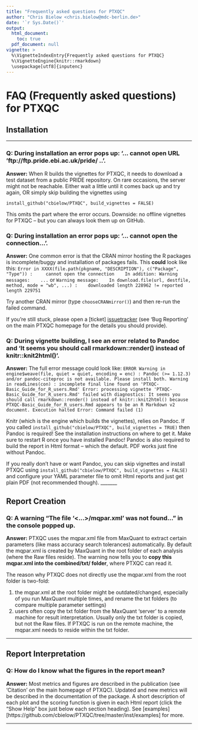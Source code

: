 ---
title: "Frequently asked questions for PTXQC"
author: "Chris Bielow <chris.bielow@mdc-berlin.de>"
date: '`r Sys.Date()`'
output:
  html_document:
    toc: true
  pdf_document: null
vignette: >
  %\VignetteIndexEntry{Frequently asked questions for PTXQC}
  %\VignetteEngine{knitr::rmarkdown}
  \usepackage[utf8]{inputenc}
---

# FAQ (Frequently asked questions) for PTXQC

## Installation
_______

### Q: During installation an error pops up: '... cannot open URL 'ftp://ftp.pride.ebi.ac.uk/pride/ ..'. ###

**Answer:** When R builds the vignettes for PTXQC, it needs to download a test dataset from a public PRIDE repository. On rare occasions, the server
might not be reachable. Either wait a little until it comes back up and try again, OR simply skip building the vignettes using

```install_github("cbielow/PTXQC", build_vignettes = FALSE)```

This omits the part where the error occurs. Downside: no offline
vignettes for PTXQC -- but you can always look them up on GitHub.

### Q: During installation an error pops up: '... cannot open the connection...'. ###

**Answer:** One common error is that the CRAN mirror hosting the R packages is incomplete/buggy and installation of packages fails.
   This **could** look like this:
   ```
   Error in XXXX(file.path(pkgname, "DESCRIPTION"), c("Package", "Type")) : 
   cannot open the connection
   In addition: Warning messages:
   ...
   ```
   or
   ```
   Warning message:
   In download.file(url, destfile, method, mode = "wb", ...) :
   downloaded length 228962 != reported length 229751
   ```
   
   Try another CRAN mirror (type `chooseCRANmirror()`) and then re-run the failed command.
  
   If you're still stuck, please open a [ticket] [issuetracker] (see 'Bug Reporting' on the main PTXQC homepage for the details you should provide).

### Q: During vignette building, I see an error related to Pandoc and 'It seems you should call rmarkdown::render() instead of knitr::knit2html()'.   

**Answer:** The full error message could look like:
```ERROR Warning in engine$weave(file, quiet = quiet, encoding = enc) : Pandoc (>= 1.12.3) and/or pandoc-citeproc is not available. Please install both. Warning in readLines(con) : incomplete final line found on 'PTXQC-Basic_Guide_for_R_users.Rmd' Error: processing vignette 'PTXQC-Basic_Guide_for_R_users.Rmd' failed with diagnostics: It seems you should call rmarkdown::render() instead of knitr::knit2html() because PTXQC-Basic_Guide_for_R_users.Rmd appears to be an R Markdown v2 document. Execution halted Error: Command failed (1)```

Knitr (which is the engine which builds the vignettes), relies on Pandoc. If you called `install_github("cbielow/PTXQC", build_vignettes = TRUE)` then Pandoc is required!
See the installation instructions on where to get it. Make sure to restart R once you have installed Pandoc!
Pandoc is also required to build the report in Html format -- which the default. PDF works just fine without Pandoc.

If you really don't have or want Pandoc, you can skip vignettes and install PTXQC using `install_github("cbielow/PTXQC", build_vignettes = FALSE)` and
configure your YAML parameter file to omit Html reports and just get plain PDF (not recommended though).
_______

## Report Creation

### Q: A warning **"The file '<...>/mqpar.xml' was not found..."** in the console popped up. ###

**Answer:** PTXQC uses the mqpar.xml file from MaxQuant to extract certain parameters (like mass accuracy search tolerances) automatically. By default the mqpar.xml is created by MaxQuant in the root folder of each analysis (where the Raw files reside). The warning now tells you to **copy this mqpar.xml into the combined/txt/ folder**, where PTXQC can read it.
    
The reason why PTXQC does not directly use the mqpar.xml from the root folder is two-fold:

1. the mqpar.xml at the root folder might be outdated/changed, especially of you run MaxQuant multiple times, and rename the txt folders (to compare multiple parameter settings)
2. users often copy the txt folder from the MaxQuant 'server' to a remote machine 
            for result interpretation. Usually only the txt folder is copied, but not the Raw files. 
            If PTXQC is run on the remote machine, the mqpar.xml needs to reside within the txt folder.

_______

## Report Interpretation

### Q: How do I know what the figures in the report mean? ###

**Answer:** Most metrics and figures are described in the publication (see 'Citation' on the main homepage of PTXQC). Updated and new metrics will be described in the documentation of the package. A short description of each plot and the scoring function is given in each Html report (click the "Show Help" box just below each section heading). See [examples][https://github.com/cbielow/PTXQC/tree/master/inst/examples] for more.

_______
   
  [issuetracker]: https://github.com/cbielow/PTXQC/issues


